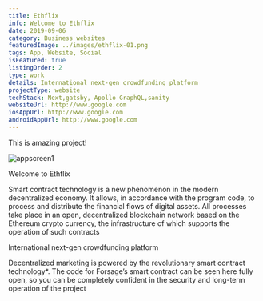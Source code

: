 ```yaml
---
title: Ethflix
info: Welcome to Ethflix
date: 2019-09-06
category: Business websites
featuredImage: ../images/ethflix-01.png
tags: App, Website, Social
isFeatured: true
listingOrder: 2
type: work
details: International next-gen crowdfunding platform
projectType: website
techStack: Next,gatsby, Apollo GraphQL,sanity
websiteUrl: http://www.google.com
iosAppUrl: http://www.google.com
androidAppUrl: http://www.google.com
---
```


This is amazing project!

![appscreen1](../images/ethflix-01.png)

Welcome to Ethflix

Smart contract technology is a new phenomenon in the modern decentralized economy. It allows, in accordance with the program code, to process and distribute the financial flows of digital assets. All processes take place in an open, decentralized blockchain network based on the Ethereum crypto currency, the infrastructure of which supports the operation of such contracts

International next-gen crowdfunding platform

Decentralized marketing is powered by the revolutionary smart contract technology\*. The code for Forsage’s smart contract can be seen here fully open, so you can be completely confident in the security and long-term operation of the project
